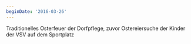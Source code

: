 ```yaml
---
beginDate: '2016-03-26'
---
```


Traditionelles Osterfeuer der Dorfpflege, zuvor Ostereiersuche der Kinder der
VSV auf dem Sportplatz
